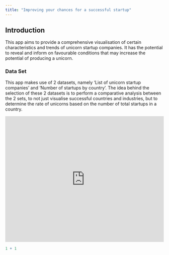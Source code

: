 ```yaml
---
title: "Improving your chances for a successful startup"
---
```


## **Introduction**

This app aims to provide a comprehensive visualisation of certain characteristics and trends of unicorn startup companies. It has the potential to reveal and inform on favourable conditions that may increase the potential of producing a unicorn.

### **Data Set**

This app makes use of 2 datasets, namely 'List of unicorn startup companies' and 'Number of startups by country'. The idea behind the selection of these 2 datasets is to perform a comparative analysis between the 2 sets, to not just visualise successful countries and industries, but to determine the rate of unicorns based on the number of total startups in a country.

```{=html}
<iframe height="400" width="100%" frameborder="no" src="https://tsudaira.shinyapps.io/final_project/"> </iframe>
```
```r
1 + 1
```
